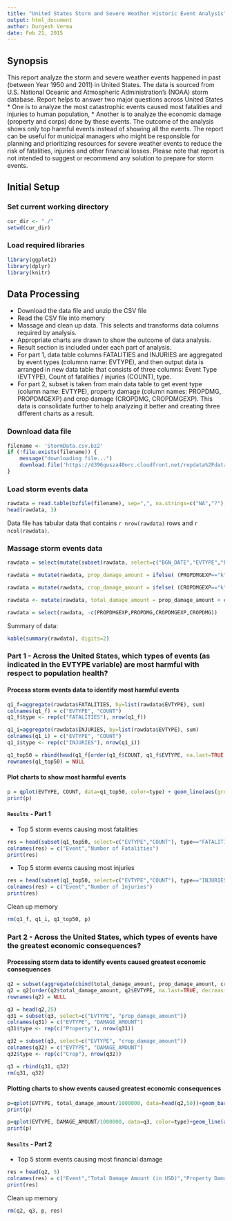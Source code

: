 ```yaml
---
title: "United States Storm and Severe Weather Historic Event Analysis"
output: html_document
author: Durgesh Verma
date: Feb 21, 2015
---
```


## Synopsis
This report analyze the storm and severe weather events happened in past (between Year 1950 and 2011) in United States. The data is sourced from U.S. National Oceanic and Atmospheric Administration's (NOAA) storm database. Report helps to answer two major questions across United States
* One is to analyze the most catastrophic events caused most fatalities and injuries to human population, 
* Another is to analyze the economic damage (property and corps) done by these events. 
The outcome of the analysis shows only top harmful events instead of showing all the events. The report can be useful for municipal managers who might be responsible for planning and prioritizing resources for severe weather events to reduce the risk of fatalities, injuries and other financial losses. 
Please note that report is not intended to suggest or recommend any solution to prepare for storm events.

## Initial Setup
### Set current working directory

```r
cur_dir <- "./"
setwd(cur_dir)
```

### Load required libraries

```r
library(ggplot2)
library(dplyr)
library(knitr)
```

## Data Processing

* Download the data file and unzip the CSV file
* Read the CSV file into memory
* Massage and clean up data. This selects and transforms data columns required by analysis.
* Appropriate charts are drawn to show the outcome of data analysis.
* Result section is included under each part of analysis.
* For part 1, data table columns FATALITIES and INJURIES are aggregated by event types (columnn name: EVTYPE), and then output data is arranged in new data table that consists of three columns: Event Type (EVTYPE), Count of fatalities / injuries (COUNT), type.
* For part 2, subset is taken from main data table to get event type (column name: EVTYPE), property damage (column names: PROPDMG, PROPDMGEXP) and crop damage (CROPDMG, CROPDMGEXP). This data is consolidate further to help analyzing it better and creating three different charts as a result.

### Download data file

```r
filename <- 'StormData.csv.bz2'
if (!file.exists(filename)) {
    message("downloading file...")
    download.file('https://d396qusza40orc.cloudfront.net/repdata%2Fdata%2FStormData.csv.bz2', filename, method='curl')
}
```

### Load storm events data

```r
rawdata = read.table(bzfile(filename), sep=",", na.strings=c("NA","?"), header=TRUE)
head(rawdata, 3)
```

Data file has tabular data that contains `r nrow(rawdata)` rows and `r ncol(rawdata)`. 

### Massage storm events data
```r
rawdata = select(mutate(subset(rawdata, select=c("BGN_DATE","EVTYPE","FATALITIES","INJURIES","PROPDMG","PROPDMGEXP","CROPDMG","CROPDMGEXP")), YEAR=as.numeric(format(as.Date(BGN_DATE, "%m/%d/%Y"), "%Y"))), -BGN_DATE)

rawdata = mutate(rawdata, prop_damage_amount = ifelse( (PROPDMGEXP=="k" | PROPDMGEXP=="K"), PROPDMG*1000, ifelse( (PROPDMGEXP=="m" | PROPDMGEXP=="M"), PROPDMG*1000000, ifelse( (PROPDMGEXP=="b" | PROPDMGEXP=="B"), PROPDMG*1000000000, ifelse( (PROPDMGEXP=="h" | PROPDMGEXP=="H"), PROPDMG*100, PROPDMG) ) ) ) )

rawdata = mutate(rawdata, crop_damage_amount = ifelse( (CROPDMGEXP=="k" | CROPDMGEXP=="K"), CROPDMG*1000, ifelse( (CROPDMGEXP=="m" | CROPDMGEXP=="M"), CROPDMG*1000000, ifelse( (CROPDMGEXP=="b" | CROPDMGEXP=="B"), CROPDMG*1000000000, ifelse( (CROPDMGEXP=="h" | CROPDMGEXP=="H"), CROPDMG*100, CROPDMG) ) ) ) )

rawdata <- mutate(rawdata, total_damage_amount = prop_damage_amount + crop_damage_amount )

rawdata = select(rawdata, -c(PROPDMGEXP,PROPDMG,CROPDMGEXP,CROPDMG))
```

Summary of data:
```r
kable(summary(rawdata), digits=2)
```

### Part 1 - Across the United States, which types of events (as indicated in the EVTYPE variable) are most harmful with respect to population health?

#### Process storm events data to identify most harmful events

```r
q1_f=aggregate(rawdata$FATALITIES, by=list(rawdata$EVTYPE), sum)
colnames(q1_f) = c("EVTYPE", "COUNT")
q1_f$type <- rep(c("FATALITIES"), nrow(q1_f))

q1_i=aggregate(rawdata$INJURIES, by=list(rawdata$EVTYPE), sum)
colnames(q1_i) = c("EVTYPE", "COUNT")
q1_i$type <- rep(c("INJURIES"), nrow(q1_i))

q1_top50 = rbind(head(q1_f[order(q1_f$COUNT, q1_f$EVTYPE, na.last=TRUE, decreasing=TRUE),], 25), head(q1_i[order(q1_i$COUNT, q1_i$EVTYPE, na.last=TRUE, decreasing=TRUE),], 25), deparse.level = 0)
rownames(q1_top50) = NULL
```

#### Plot charts to show most harmful events

```r
p = qplot(EVTYPE, COUNT, data=q1_top50, color=type) + geom_line(aes(group=type)) + labs(title="Top Harmful Storm Events for Population Health", x="Storm Event", y="Number of persons effected") + theme(axis.text.x=element_text(angle=90, hjust=0, vjust=0))
print(p)
```

#### `Results` - Part 1
* Top 5 storm events causing most fatalities
```r
res = head(subset(q1_top50, select=c("EVTYPE","COUNT"), type=="FATALITIES"), 5)
colnames(res) = c("Event","Number of Fatalities")
print(res)
```
* Top 5 storm events causing most injuries
```r
res = head(subset(q1_top50, select=c("EVTYPE","COUNT"), type=="INJURIES"), 5)
colnames(res) = c("Event","Number of Injuries")
print(res)
```

Clean up memory
```r
rm(q1_f, q1_i, q1_top50, p)
```

### Part 2 - Across the United States, which types of events have the greatest economic consequences?

#### Processing storm data to identify events caused greatest economic consequences

```r
q2 = subset(aggregate(cbind(total_damage_amount, prop_damage_amount, crop_damage_amount) ~ EVTYPE, data = rawdata, sum), total_damage_amount>0)
q2 = q2[order(q2$total_damage_amount, q2$EVTYPE, na.last=TRUE, decreasing=TRUE),]
rownames(q2) = NULL

q3 = head(q2,25)
q31 = subset(q3, select=c("EVTYPE", "prop_damage_amount"))
colnames(q31) = c("EVTYPE", "DAMAGE_AMOUNT")
q31$type <- rep(c("Property"), nrow(q31))

q32 = subset(q3, select=c("EVTYPE", "crop_damage_amount"))
colnames(q32) = c("EVTYPE", "DAMAGE_AMOUNT")
q32$type <- rep(c("Crop"), nrow(q32))

q3 = rbind(q31, q32)
rm(q31, q32)
```

#### Plotting charts to show events caused greatest economic consequences

```r
p=qplot(EVTYPE, total_damage_amount/1000000, data=head(q2,50))+geom_bar(stat="identity")+labs(title="Top Storm Events caused greatest economic consequences", x="Storm Event", y="Damage Amount (in MM USD)")+theme(axis.text.x=element_text(angle=90, hjust=0, vjust=0))
print(p)

p=qplot(EVTYPE, DAMAGE_AMOUNT/1000000, data=q3, color=type)+geom_line(aes(group=type))+labs(title="Top Storm Events caused greatest economic consequences", x="Storm Event", y="Damage Amount (in MM USD)")+theme(axis.text.x=element_text(angle=90, hjust=0, vjust=0))
print(p)
```

#### `Results` - Part 2
* Top 5 storm events causing most financial damage
```r
res = head(q2, 5)
colnames(res) = c("Event","Total Damage Amount (in USD)","Property Damage Amount (in USD)","Corps Damage Amount (in USD)")
print(res)
```

Clean up memory
```r
rm(q2, q3, p, res)
```
